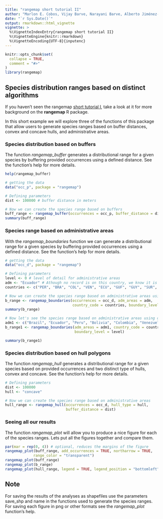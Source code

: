 ```yaml
---
title: "rangemap short tutorial II"
author: "Marlon E. Cobos, Vijay Barve, Narayani Barve, Alberto Jiménez-Valverde, and Claudia Nuñez-Penichet"
date: "`r Sys.Date()`"
output: rmarkdown::html_vignette
vignette: >
  %\VignetteIndexEntry{rangemap short tutorial II}
  %\VignetteEngine{knitr::rmarkdown}
  %\VignetteEncoding{UTF-8}{inputenc}
---
```


```r
knitr::opts_chunk$set(
  collapse = TRUE,
  comment = "#>"
)
library(rangemap)
```

## Species distribution ranges based on distinct algorithms

If you haven't seen the rangemap [short tutorial I](rangemap_short_tutorial_I.html), take a look at it for more background on the **rangemap** R package. 

In this short example we will explore three of the functions of this package that allow users to generate species ranges based on buffer distances, convex and concave hulls, and administrative areas.

### Species distribution based on buffers

The function *rangemap_buffer* generates a distributional range for a given species by buffering provided occurrences using a defined distance. See the function's help for more details.

```r
help(rangemap_buffer)
```

```r
# getting the data
data("occ_p", package = "rangemap")

# Defining parameters
dist <- 100000 # buffer distance in meters

# Now we can create the species range based on buffers
buff_range <- rangemap_buffer(occurrences = occ_p, buffer_distance = dist)
summary(buff_range)

```

### Species range based on administrative areas

With the *rangemap_boundaries * function we can generate a distributional range for a given species by buffering provided occurrences using a defined distance. See the function's help for more details.

```r
# getting the data
data("occ_d", package = "rangemap")

# Defining parameters
level <- 0 # level of detail for administrative areas
adm <- "Ecuador" # Athough no record is on this country, we know it is in Ecuador
countries <- c("PER", "BRA", "COL", "VEN", "ECU", "GUF", "GUY", "SUR", "BOL")

# Now we can create the species range based on administrative areas using occurrence data
b_range <- rangemap_boundaries(occurrences = occ_d, adm_areas = adm, 
                               country_code = countries, boundary_level = level)
summary(b_range)
```


```r
# Now let's see the species range based on administrative areas using only names of areas
adm1 <- c("Brazil", "Ecuador", "Peru", "Bolivia", "Colombia", "Venezuela")
b_range1 <- rangemap_boundaries(adm_areas = adm1, country_code = countries,
                                boundary_level = level)

summary(b_range1)
```


### Species distribution based on hull polygons

The function *rangemap_hull* generates a distributional range for a given species based on provided occurrences and two distinct type of hulls, convex and concave. See the function's help for more details.

```r
# Defining parameters
dist <- 100000
hull <- "concave"

# Now we can create the species range based on administrative areas
hull_range <- rangemap_hull(occurrences = occ_d, hull_type = hull, 
                            buffer_distance = dist)
```

### Seeing all our results

The function *rangemap_plot* will allow you to produce a nice figure for each of the species ranges. Lets put all the figures together and compare them. 

```r
par(mar = rep(0, 4)) # optional, reduces the margins of the figure
rangemap_plot(buff_range, add_occurrences = TRUE, northarrow = TRUE,
             range_color = "transparent")
rangemap_plot(buff_range)
rangemap_plot(b_range)
rangemap_plot(hull_range, legend = TRUE, legend_position = "bottomleft")
```

## Note

For saving the results of the analyses as shapefiles use the parameters save_shp and name in the functions used to generate the species ranges. For saving each figure in png or other formats see the *rangemap_plot* function's help.
